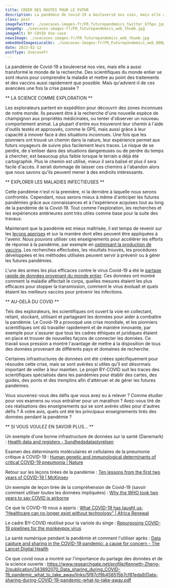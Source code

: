 ```yaml
---
title: CRÉER DES ROUTES POUR LE FUTUR
description: La pandémie de Covid-19 a bouleversé nos vies, mais elle a aussi transformé le monde de la recherche. 
class: post
imageTwitter: ./usecases-images-fr/FR_futurepandemics_twitter_675px.jpg
imageOg: ./usecases-images-fr/FR_futurepandemics_web_thumb.jpg
imageAlt: BY-COVID Use-case
newsImage: ./usecases-images-fr/FR_futurepandemics_web_thumb.jpg
embeddedImagesLocalUc: ./usecases-images-fr/FR_Futurepandemics_web_800px.jpg
date: 2023-02-12
postType: UsecaseFr
---
```


La pandémie de Covid-19 a bouleversé nos vies, mais elle a aussi transformé le monde de la recherche. Des scientifiques du monde entier se sont réunis pour comprendre la maladie et mettre au point des traitements et des vaccins aussi rapidement que possible. Mais qu'advient-il de ces avancées une fois la crise passée ?

** LA SCIENCE COMME EXPLORATION **

Les explorateurs partent en expédition pour découvrir des zones inconnues de notre monde. Ils peuvent être à la recherche d'une nouvelle espèce de champignon aux propriétés médicinales, ou tenter d'observer un nouveau comportement animal. La plupart d'entre eux trouveront leur chemin à l'aide d'outils testés et approuvés, comme le GPS, mais aussi grâce à leur capacité à innover face à des situations inconnues. Une fois que les pionniers ont trouvé un chemin dans la nature, leur expérience permet aux futurs voyageurs de suivre plus facilement leurs traces. Le risque de se perdre, de s'enliser dans des situations dangereuses ou de perdre du temps à chercher, est beaucoup plus faible lorsque le terrain a déjà été cartographié. Plus le chemin est utilisé, mieux il sera balisé et plus il sera facile d'accès. Il serait dommage de laisser ces chemins à l'abandon alors que nous savons qu'ils peuvent mener à des endroits intéressants.

** EXPLORER LES MALADIES INFECTIEUSES **

Cette pandémie n'est ni la première, ni la dernière à laquelle nous serons confrontés. Cependant, nous serons mieux à même d'anticiper les futures pandémies grâce aux connaissances et à l'expérience acquises tout au long de la pandémie de la Covid-19. Tout comme l'exploration, les recherches et les expériences antérieures sont très utiles comme base pour la suite des travaux.

Maintenant que la pandémie est mieux maîtrisée, il est temps de revenir sur les [leçons apprises](https://www.nature.com/articles/d41586-022-00925-7) et sur la manière dont elles peuvent être appliquées à l'avenir. Nous pouvons utiliser ces enseignements pour accélérer les efforts de réponse à la pandémie, par exemple en [optimisant la production de vaccins](https://www.mckinsey.com/industries/life-sciences/our-insights/accelerating-pandemic-response-efforts-an-interview-with-cepis-richard-hatchett). Les recherches effectuées, les résultats trouvés, les procédures développées et les méthodes utilisées peuvent servir à prévenir ou à gérer les futures pandémies.

L'une des armes les plus efficaces contre le virus Covid-19 a été le [partage rapide de données provenant du monde entier](http://researchgate.net/profile/Kenneth-Zheng-2/publication/343892070_Data_sharing_during_COVID-19_pandemic_what_to_take_away/links/5f87cf9b458515b7cf81eda9/Data-sharing-during-COVID-19-pandemic-what-to-take-away.pdf). Ces données ont montré comment la maladie affectait le corps, quelles mesures étaient les plus efficaces pour stopper la transmission, comment le virus évoluait et quels étaient les meilleurs vaccins pour prévenir les infections.

** AU-DELÀ DU COVID **

Tels des explorateurs, les scientifiques ont ouvert la voie en collectant, reliant, stockant, utilisant et partageant les données pour aider à combattre la pandémie. Le Covid-19 a provoqué une crise mondiale, et les pionniers scientifiques ont dû travailler rapidement et de manière innovante, par exemple pour s'assurer que tous les cadres éthiques et juridiques étaient en place et trouver de nouvelles façons de connecter les données. Ce travail sous pression a montré l'avantage de mettre à la disposition de tous des données provenant de différents pays et domaines de recherche.

Certaines infrastructures de données ont été créées spécifiquement pour résoudre cette crise, mais se sont avérées si utiles qu'il est désormais important de veiller à leur maintien. Le projet BY-COVID suit les traces des scientifiques spécialisés dans les pandémies pour établir des cartes, des guides, des ponts et des tremplins afin d'atténuer et de gérer les futures pandémies. 

Vous souvenez-vous des défis que vous avez eu à relever ? Comme étudier pour vos examens ou vous entraîner pour un marathon ? Avez-vous tiré de ces réalisations des enseignements qui se sont avérés utiles pour d'autres défis ? À votre avis, quels ont été les principaux enseignements tirés des données pendant la pandémie ?

** SI VOUS VOULEZ EN SAVOIR PLUS… **

Un exemple d'une bonne infrastructure de données sur la santé (Danemark) : [Health data and registers - Sundhedsdatastyrelsen](https://sundhedsdatastyrelsen.dk/da/english/health_data_and_registers)

Examen des déterminants moléculaires et cellulaires de la pneumonie critique à COVID-19 : [Human genetic and immunological determinants of critical COVID-19 pneumonia | Nature](https://www.nature.com/articles/s41586-022-04447-0)

Retour sur les leçons tirées de la pandémie : [Ten lessons from the first two years of COVID-19 | McKinsey](https://www.mckinsey.com/industries/healthcare-systems-and-services/our-insights/ten-lessons-from-the-first-two-years-of-covid-19)

Un exemple de leçon tirée de la compréhension de Covid-19 (savoir comment utiliser toutes les données impliquées) : [Why the WHO took two years to say COVID is airborne](https://www.nature.com/articles/d41586-022-00925-7)

Ce que le COVID-19 nous a appris : [What COVID-19 has taught us: “Healthcare can no longer exist without technology” | Africa Renewal](https://www.un.org/africarenewal/magazine/march-2021/what-covid-19-has-taught-us-%E2%80%9Chealthcare-can-no-longer-exist-without-technology%E2%80%9D)

Le cadre BY-COVID réutilisé pour la variole du singe : [Repurposing COVID-19 pipelines for the monkeypox virus](https://by-covid.org/news-events/monkeypox-pipeline/)

La santé numérique pendant la pandémie et comment l'utiliser après : [Data capture and sharing in the COVID-19 pandemic: a cause for concern - The Lancet Digital Health](https://www.thelancet.com/journals/landig/article/PIIS2589-7500(22)00147-9/fulltext)

Ce que covid nous a montré sur l'importance du partage des données et de la science ouverte : https://www.researchgate.net/profile/Kenneth-Zheng-2/publication/343892070_Data_sharing_during_COVID-19_pandemic_what_to_take_away/links/5f87cf9b458515b7cf81eda9/Data-sharing-during-COVID-19-pandemic-what-to-take-away.pdf   
